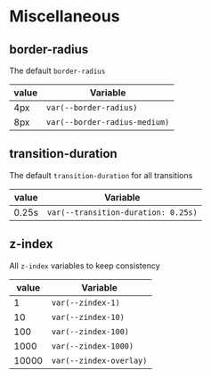 
<Meta title="Tokens/Misc" />

# Miscellaneous

## border-radius

The default `border-radius`

| value | Variable                      |
| ----- | ----------------------------- |
| 4px   | `var(--border-radius)`        |
| 8px   | `var(--border-radius-medium)` |

## transition-duration

The default `transition-duration` for all transitions

| value | Variable                            |
| ----- | ----------------------------------- |
| 0.25s | `var(--transition-duration: 0.25s)` |

## z-index

All `z-index` variables to keep consistency

| value | Variable                |
| ----- | ----------------------- |
| 1     | `var(--zindex-1)`       |
| 10    | `var(--zindex-10)`      |
| 100   | `var(--zindex-100)`     |
| 1000  | `var(--zindex-1000)`    |
| 10000 | `var(--zindex-overlay)` |
